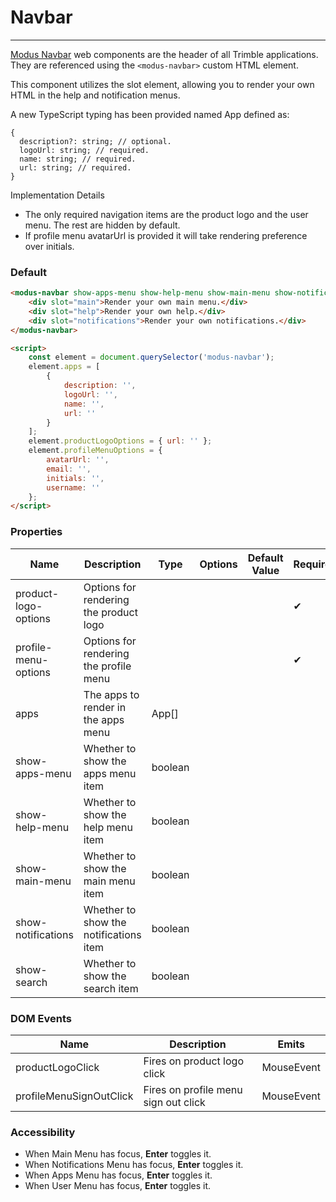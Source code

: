 
# Navbar
---

[Modus Navbar](https://modus.trimble.com/elements/navbar/) web components are the header of all Trimble applications. They are referenced using the `<modus-navbar>` custom HTML element.

This component utilizes the slot element, allowing you to render your own HTML in the help and notification menus.

A new TypeScript typing has been provided named App defined as:

    {
      description?: string; // optional.
      logoUrl: string; // required.
      name: string; // required.
      url: string; // required.
    }

Implementation Details
- The only required navigation items are the product logo and the user menu. The rest are hidden by default.
- If profile menu avatarUrl is provided it will take rendering preference over initials.

### Default

<Story id="components-navbar--default" />

```html
<modus-navbar show-apps-menu show-help-menu show-main-menu show-notifications>
    <div slot="main">Render your own main menu.</div>
    <div slot="help">Render your own help.</div>
    <div slot="notifications">Render your own notifications.</div>
</modus-navbar>

<script>
    const element = document.querySelector('modus-navbar');
    element.apps = [
        {
            description: '',
            logoUrl: '',
            name: '',
            url: ''
        }
    ];
    element.productLogoOptions = { url: '' };
    element.profileMenuOptions = {
        avatarUrl: '',
        email: '',
        initials: '',
        username: ''
    };
</script>
```

### Properties
<section>
  <table>
    <thead>
    <tr>
      <th>Name</th>
      <th>Description</th>
      <th>Type</th>
      <th>Options</th>
      <th>Default Value</th>
      <th>Required</th>
    </tr>
    </thead>
    <tbody>
    <tr>
      <td>product-logo-options</td>
      <td>Options for rendering the product logo</td>
      <td></td>
      <td></td>
      <td></td>
      <td><span class="material-icons">&#10004;</span></td>
    </tr>
    <tr>
      <td>profile-menu-options</td>
      <td>Options for rendering the profile menu</td>
      <td></td>
      <td></td>
      <td></td>
      <td><span class="material-icons">&#10004;</span></td>
    </tr>
    <tr>
      <td>apps</td>
      <td>The apps to render in the apps menu</td>
      <td>App[]</td>
      <td></td>
      <td></td>
      <td></td>
    </tr>
    <tr>
      <td>show-apps-menu</td>
      <td>Whether to show the apps menu item</td>
      <td>boolean</td>
      <td></td>
      <td></td>
      <td></td>
    </tr>
    <tr>
      <td>show-help-menu</td>
      <td>Whether to show the help menu item</td>
      <td>boolean</td>
      <td></td>
      <td></td>
      <td></td>
    </tr>
    <tr>
      <td>show-main-menu</td>
      <td>Whether to show the main menu item</td>
      <td>boolean</td>
      <td></td>
      <td></td>
      <td></td>
    </tr>
    <tr>
      <td>show-notifications</td>
      <td>Whether to show the notifications item</td>
      <td>boolean</td>
      <td></td>
      <td></td>
      <td></td>
    </tr>
    <tr>
      <td>show-search</td>
      <td>Whether to show the search item</td>
      <td>boolean</td>
      <td></td>
      <td></td>
      <td></td>
    </tr>
    </tbody>
  </table>
</section>

### DOM Events
<section>
  <table>
    <thead>
    <tr>
      <th>Name</th>
      <th>Description</th>
      <th>Emits</th>
    </tr>
    </thead>
    <tbody>
    <tr>
      <td>productLogoClick</td>
      <td>Fires on product logo click</td>
      <td>MouseEvent</td>
    </tr>
    <tr>
      <td>profileMenuSignOutClick</td>
      <td>Fires on profile menu sign out click</td>
      <td>MouseEvent</td>
    </tr>
    </tbody>
  </table>
</section>

### Accessibility
- When Main Menu has focus, **Enter** toggles it.
- When Notifications Menu has focus, **Enter** toggles it.
- When Apps Menu has focus, **Enter** toggles it.
- When User Menu has focus, **Enter** toggles it.

